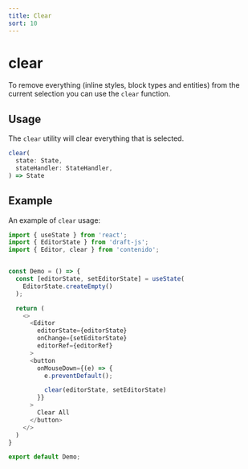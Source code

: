 ```yaml
---
title: Clear
sort: 10
---
```


# clear

To remove everything (inline styles, block types and entities) from the
current selection you can use the `clear` function.

## Usage

The `clear` utility will clear everything that is selected.

```ts
clear(
  state: State,
  stateHandler: StateHandler,
) => State
```

## Example

An example of `clear` usage:

```ts
import { useState } from 'react';
import { EditorState } from 'draft-js';
import { Editor, clear } from 'contenido';


const Demo = () => {
  const [editorState, setEditorState] = useState(
    EditorState.createEmpty()
  );

  return (
    <>
      <Editor
        editorState={editorState}
        onChange={setEditorState}
        editorRef={editorRef}
      >
      <button
        onMouseDown={(e) => {
          e.preventDefault();

          clear(editorState, setEditorState)
        }}
      >
        Clear All
      </button>
    </>
  )
}

export default Demo;
```

